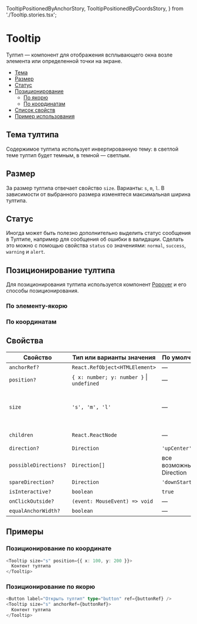   TooltipPositionedByAnchorStory,
  TooltipPositionedByCoordsStory,
} from './Tooltip.stories.tsx';

# Tooltip

Тултип — компонент для отображения всплывающего окна возле элемента или определенной точки на экране.

- [Тема](#тема-тултипа)
- [Размер](#размер)
- [Статус](#статус)
- [Позиционирование](#позиционирование-тултипа)
  - [По якорю](#по-элементу-якорю)
  - [По координатам](#по-координатам)
- [Список свойств](#свойства)
- [Пример использования](#примеры)

## Тема тултипа

Содержимое тултипа использует инвертированную тему: в светлой теме тултип будет темным, в темной — светлым.

## Размер

За размер тултипа отвечает свойство `size`. Варианты: `s`, `m`, `l`. В зависимости от выбранного размера изменятеся максимальная ширина тултипа. 

## Статус

Иногда может быть полезно дополнительно выделить статус сообщения в Тултипе, например для сообщения об ошибки в валидации. Сделать это можно с помощью свойства `status` со значениями: `normal`, `success`, `warning` и `alert`. 

## Позиционирование тултипа

Для позиционирования тултипа используется компонент [Popover](?path=/docs/components-popover--popover-positioned-by-coords-story) и его способы позиционирования.

### По элементу-якорю

<Preview>
  <TooltipPositionedByAnchorStory />
</Preview>

### По координатам

<Preview>
  <TooltipPositionedByCoordsStory />
</Preview>

## Свойства

| Свойство              | Тип или варианты значения                     | По умолчанию            | Описание                                                                          |
| --------------------- | --------------------------------------------- | ----------------------- | --------------------------------------------------------------------------------- |
| `anchorRef?`          | `React.RefObject<HTMLElement>`                | —                       | см. [Popover](?path=/docs/components-popover--popover-positioned-by-coords-story) |
| `position?`           | `{ x: number; y: number }` &#124; `undefined` | —                       | см. [Popover](?path=/docs/components-popover--popover-positioned-by-coords-story) |
| `size`                | `'s', 'm', 'l'`                               | —                       | Размер, влияющий на максимальную ширину тултипа                                   |
| `children`            | `React.ReactNode`                             | —                       | Контент тултипа                                                                   |
| `direction?`          | `Direction`                                   | `'upCenter'`            | см. [Popover](?path=/docs/components-popover--popover-positioned-by-coords-story) |
| `possibleDirections?` | `Direction[]`                                 | все возможные Direction | см. [Popover](?path=/docs/components-popover--popover-positioned-by-coords-story) |
| `spareDirection?`     | `Direction`                                   | `'downStartLeft'`       | см. [Popover](?path=/docs/components-popover--popover-positioned-by-coords-story) |
| `isInteractive?`      | `boolean`                                     | `true`                  | см. [Popover](?path=/docs/components-popover--popover-positioned-by-coords-story) |
| `onClickOutside?`     | `(event: MouseEvent) => void`                 | —                       | см. [Popover](?path=/docs/components-popover--popover-positioned-by-coords-story) |
| `equalAnchorWidth?`   | `boolean`                                     | —                       | см. [Popover](?path=/docs/components-popover--popover-positioned-by-coords-story) |

## Примеры

### Позиционирование по координате

```ts
<Tooltip size="s" position={{ x: 100, y: 200 }}>
  Контент тултипа
</Tooltip>
```

### Позиционирование по якорю

```ts
<Button label="Открыть тултип" type="button" ref={buttonRef} />
<Tooltip size="s" anchorRef={buttonRef}>
  Контент тултипа
</Tooltip>
```
